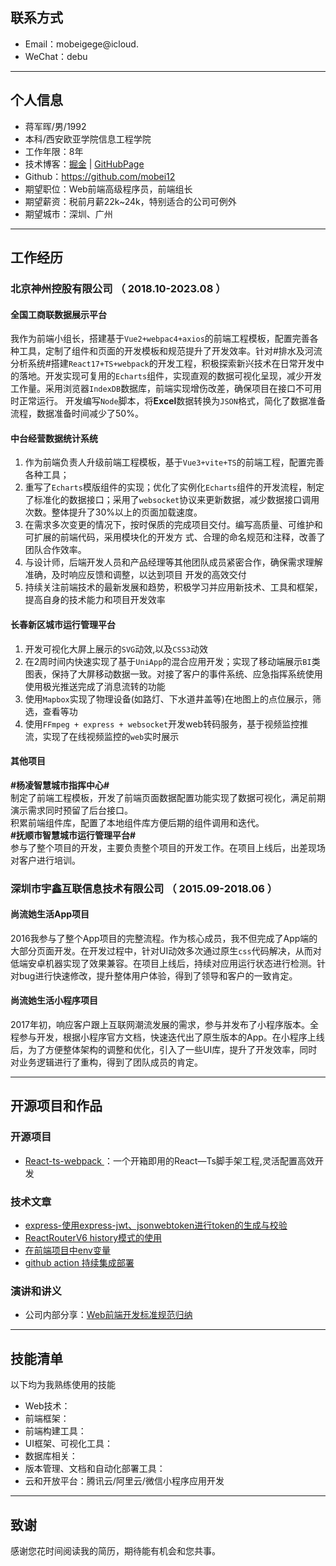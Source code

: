 
## 联系方式
- Email：mobeigege@icloud.
- WeChat：debu
---

## 个人信息

 - 蒋军晖/男/1992
 - 本科/西安欧亚学院信息工程学院
 - 工作年限：8年
 - 技术博客：[掘金](https://juejin.cn/user/571401775883960/posts) | [GitHubPage](https://mobei12.github.io/mobei12/)
 - Github：https://github.com/mobei12
 - 期望职位：Web前端高级程序员，前端组长
 - 期望薪资：税前月薪22k~24k，特别适合的公司可例外
 - 期望城市：深圳、广州

---

##  工作经历

### 北京神州控股有限公司 （ 2018.10-2023.08 ）

#### 全国工商联数据展示平台
我作为前端小组长，搭建基于`Vue2+webpac4+axios`的前端工程模板，配置完善各种工具，定制了组件和页面的开发模板和规范提升了开发效率。针对#排水及河流分析系统#搭建`React17+TS+webpack`的开发工程，积极探索新兴技术在日常开发中的落地。开发实现可复用的`Echarts`组件，实现直观的数据可视化呈现，减少开发工作量。采用浏览器`IndexDB`数据库，前端实现增伤改差，确保项目在接口不可用时正常运行。
开发编写`Node`脚本，将**Excel**数据转换为`JSON`格式，简化了数据准备流程，数据准备时间减少了50%。
#### 中台经营数据统计系统
1. 作为前端负责人升级前端工程模板，基于`Vue3+vite+TS`的前端工程，配置完善各种工具；
2. 重写了`Echarts`模版组件的实现；优化了实例化`Echarts`组件的开发流程，制定了标准化的数据接口；采用了`websocket`协议来更新数据，减少数据接口调用次数。整体提升了30%以上的页面加载速度。
3. 在需求多次变更的情况下，按时保质的完成项目交付。编写高质量、可维护和可扩展的前端代码，采用模块化的开发方
式、合理的命名规范和注释，改善了团队合作效率。
4. 与设计师，后端开发人员和产品经理等其他团队成员紧密合作，确保需求理解准确，及时响应反馈和调整，以达到项目
开发的高效交付
5. 持续关注前端技术的最新发展和趋势，积极学习并应用新技术、工具和框架，提高自身的技术能力和项目开发效率
#### 长春新区城市运行管理平台
1. 开发可视化大屏上展示的`SVG`动效,以及`CSS3`动效
2. 在2周时间内快速实现了基于`UniApp`的混合应用开发；实现了移动端展示`BI`类图表，保持了大屏移动数据一致。对接了客户的事件系统、应急指挥系统使用使用极光推送完成了消息流转的功能
3. 使用`Mapbox`实现了物理设备(如路灯、下水道井盖等)在地图上的点位展示，筛选，查看等功
4. 使用`FFmpeg + express + websocket`开发web转码服务，基于视频监控推流，实现了在线视频监控的`web`实时展示
#### 其他项目
**#杨凌智慧城市指挥中心#**      
制定了前端工程模板，开发了前端页面数据配置功能实现了数据可视化，满足前期演示需求同时预留了后台接口。      
积累前端组件库，配置了本地组件库方便后期的组件调用和迭代。      
**#抚顺市智慧城市运行管理平台#**      
参与了整个项目的开发，主要负责整个项目的开发工作。在项目上线后，出差现场对客户进行培训。

### 深圳市宇鑫互联信息技术有限公司 （ 2015.09-2018.06 ）

#### 尚流她生活App项目
2016我参与了整个App项目的完整流程。作为核心成员，我不但完成了App端的大部分页面开发。在开发过程中，针对UI动效多次通过原生`css`代码解决，从而对低端安卓机器实现了效果兼容。在项目上线后，持续对应用运行状态进行检测。针对bug进行快速修改，提升整体用户体验，得到了领导和客户的一致肯定。
#### 尚流她生活小程序项目
2017年初，响应客户跟上互联网潮流发展的需求，参与并发布了小程序版本。全程参与开发，根据小程序官方文档，快速迭代出了原生版本的App。在小程序上线后，为了方便整体架构的调整和优化，引入了一些UI库，提升了开发效率，同时对业务逻辑进行了重构，得到了团队成员的肯定。

---

## 开源项目和作品

### 开源项目
- [React-ts-webpack ](https://github.com/mobei12/React-ts-webpack)：一个开箱即用的React—Ts脚手架工程,灵活配置高效开发

### 技术文章
- [express-使用express-jwt、jsonwebtoken进行token的生成与校验 ](https://juejin.cn/post/7003269990530940942)
- [ReactRouterV6 history模式的使用 ](/article/reactRouterV6.html)
- [在前端项目中env变量 ](/article/webpack-env.html)
- [github action 持续集成部署 ](/article/index.html)


### 演讲和讲义
 - 公司内部分享：[Web前端开发标准规范归纳](/article/web-guide.html)

---

## 技能清单


以下均为我熟练使用的技能
- Web技术：<Tag tag='Html5' /> <Tag tag='CSS'/>  <Tag tag='JavaScript'/> <Tag tag='TypeScript'/> <Tag tag='Node'/>
- 前端框架：<Tag tag='Vue' />  <Tag tag='React' /> <Tag tag='Tailwindcss'/> <Tag tag='Bootstrap'/>
- 前端构建工具：<Tag tag='Webpack'/> <Tag tag='Vite' />
- UI框架、可视化工具：<Tag tag='Element'/> <Tag tag='AntDesign'/> <Tag tag='Echarts'/>
- 数据库相关：<Tag tag='MongoDB' />
- 版本管理、文档和自动化部署工具：<Tag tag='Git' /> <Tag tag='Subversion' />
- 云和开放平台：腾讯云/阿里云/微信小程序应用开发

---

## 致谢
感谢您花时间阅读我的简历，期待能有机会和您共事。